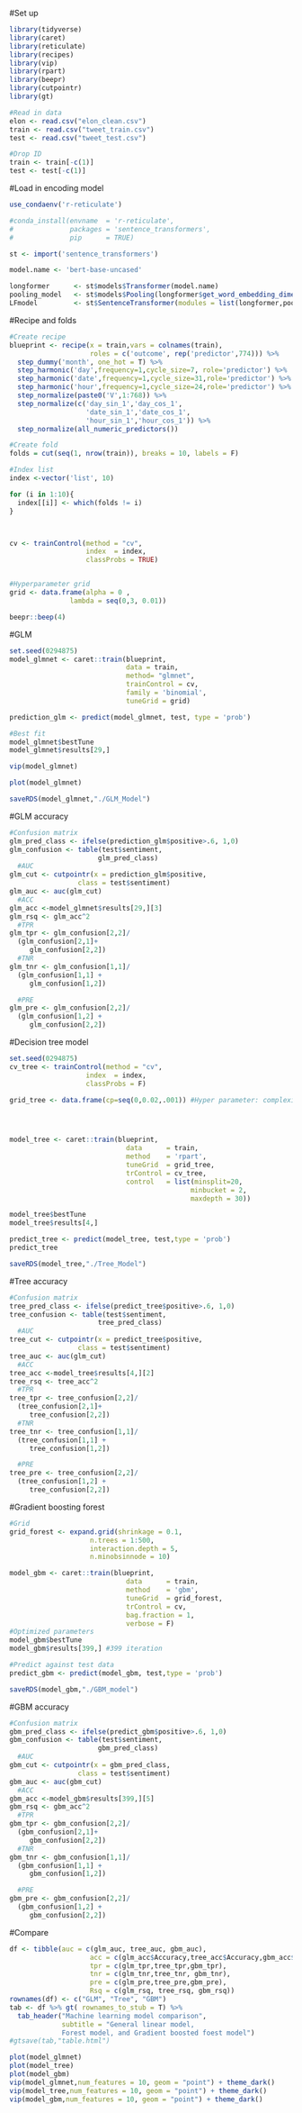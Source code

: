 #Set up 
```r
library(tidyverse)
library(caret)
library(reticulate)
library(recipes)
library(vip)
library(rpart)
library(beepr)
library(cutpointr)
library(gt)

#Read in data
elon <- read.csv("elon_clean.csv")
train <- read.csv("tweet_train.csv")
test <- read.csv("tweet_test.csv")

#Drop ID
train <- train[-c(1)] 
test <- test[-c(1)] 
```

#Load in encoding model
```r
use_condaenv('r-reticulate')

#conda_install(envname  = 'r-reticulate',
#              packages = 'sentence_transformers',
#              pip      = TRUE)

st <- import('sentence_transformers')

model.name <- 'bert-base-uncased'

longformer      <- st$models$Transformer(model.name)
pooling_model   <- st$models$Pooling(longformer$get_word_embedding_dimension())
LFmodel         <- st$SentenceTransformer(modules = list(longformer,pooling_model))

```

#Recipe and folds 
```r
#Create recipe
blueprint <- recipe(x = train,vars = colnames(train), 
                    roles = c('outcome', rep('predictor',774))) %>% 
  step_dummy('month', one_hot = T) %>% 
  step_harmonic('day',frequency=1,cycle_size=7, role='predictor') %>%
  step_harmonic('date',frequency=1,cycle_size=31,role='predictor') %>%
  step_harmonic('hour',frequency=1,cycle_size=24,role='predictor') %>%
  step_normalize(paste0('V',1:768)) %>%
  step_normalize(c('day_sin_1','day_cos_1',
                   'date_sin_1','date_cos_1',
                   'hour_sin_1','hour_cos_1')) %>%
  step_normalize(all_numeric_predictors())

#Create fold 
folds = cut(seq(1, nrow(train)), breaks = 10, labels = F)

#Index list
index <-vector('list', 10)

for (i in 1:10){
  index[[i]] <- which(folds != i)
}



cv <- trainControl(method = "cv",
                   index  = index,
                   classProbs = TRUE)


#Hyperparameter grid 
grid <- data.frame(alpha = 0 , 
               lambda = seq(0,3, 0.01))

beepr::beep(4)
```

#GLM
```r
set.seed(0294875)
model_glmnet <- caret::train(blueprint, 
                             data = train,
                             method= "glmnet",
                             trainControl = cv,
                             family = 'binomial',
                             tuneGrid = grid)

prediction_glm <- predict(model_glmnet, test, type = 'prob')

#Best fit 
model_glmnet$bestTune
model_glmnet$results[29,]

vip(model_glmnet)

plot(model_glmnet)

saveRDS(model_glmnet,"./GLM_Model")
```

#GLM accuracy 
```r
#Confusion matrix
glm_pred_class <- ifelse(prediction_glm$positive>.6, 1,0)
glm_confusion <- table(test$sentiment,
                      glm_pred_class)
  #AUC
glm_cut <- cutpointr(x = prediction_glm$positive,
                 class = test$sentiment)
glm_auc <- auc(glm_cut) 
  #ACC
glm_acc <-model_glmnet$results[29,][3]
glm_rsq <- glm_acc^2
  #TPR
glm_tpr <- glm_confusion[2,2]/
  (glm_confusion[2,1]+
     glm_confusion[2,2])
  #TNR
glm_tnr <- glm_confusion[1,1]/
  (glm_confusion[1,1] + 
     glm_confusion[1,2])

  #PRE
glm_pre <- glm_confusion[2,2]/
  (glm_confusion[1,2] +
     glm_confusion[2,2])
```

#Decision tree model 
```r
set.seed(0294875)
cv_tree <- trainControl(method = "cv",
                   index  = index,
                   classProbs = F)

grid_tree <- data.frame(cp=seq(0,0.02,.001)) #Hyper parameter: complexity parameter




model_tree <- caret::train(blueprint,
                             data      = train,
                             method    = 'rpart',
                             tuneGrid  = grid_tree,
                             trControl = cv_tree,
                             control   = list(minsplit=20,
                                             minbucket = 2,
                                             maxdepth = 30))

model_tree$bestTune
model_tree$results[4,]

predict_tree <- predict(model_tree, test,type = 'prob')
predict_tree

saveRDS(model_tree,"./Tree_Model")

```

#Tree accuracy 
```r
#Confusion matrix
tree_pred_class <- ifelse(predict_tree$positive>.6, 1,0)
tree_confusion <- table(test$sentiment,
                      tree_pred_class)
  #AUC
tree_cut <- cutpointr(x = predict_tree$positive,
                 class = test$sentiment)
tree_auc <- auc(glm_cut) 
  #ACC
tree_acc <-model_tree$results[4,][2]
tree_rsq <- tree_acc^2
  #TPR
tree_tpr <- tree_confusion[2,2]/
  (tree_confusion[2,1]+
     tree_confusion[2,2])
  #TNR
tree_tnr <- tree_confusion[1,1]/
  (tree_confusion[1,1] + 
     tree_confusion[1,2])

  #PRE
tree_pre <- tree_confusion[2,2]/
  (tree_confusion[1,2] +
     tree_confusion[2,2])
```

#Gradient boosting forest
```r
#Grid
grid_forest <- expand.grid(shrinkage = 0.1,
                    n.trees = 1:500,
                    interaction.depth = 5,
                    n.minobsinnode = 10) 

model_gbm <- caret::train(blueprint,
                             data      = train,
                             method    = 'gbm',
                             tuneGrid  = grid_forest,
                             trControl = cv,
                             bag.fraction = 1,
                             verbose = F)
#Optimized parameters
model_gbm$bestTune
model_gbm$results[399,] #399 iteration

#Predict against test data
predict_gbm <- predict(model_gbm, test,type = 'prob')

saveRDS(model_gbm,"./GBM_model")
```

#GBM accuracy 
```r
#Confusion matrix
gbm_pred_class <- ifelse(predict_gbm$positive>.6, 1,0)
gbm_confusion <- table(test$sentiment,
                      gbm_pred_class)
  #AUC
gbm_cut <- cutpointr(x = gbm_pred_class,
                 class = test$sentiment)
gbm_auc <- auc(gbm_cut) 
  #ACC
gbm_acc <-model_gbm$results[399,][5]
gbm_rsq <- gbm_acc^2
  #TPR
gbm_tpr <- gbm_confusion[2,2]/
  (gbm_confusion[2,1]+
     gbm_confusion[2,2])
  #TNR
gbm_tnr <- gbm_confusion[1,1]/
  (gbm_confusion[1,1] + 
     gbm_confusion[1,2])

  #PRE
gbm_pre <- gbm_confusion[2,2]/
  (gbm_confusion[1,2] +
     gbm_confusion[2,2])
```

#Compare
```r
df <- tibble(auc = c(glm_auc, tree_auc, gbm_auc),
                    acc = c(glm_acc$Accuracy,tree_acc$Accuracy,gbm_acc$Accuracy),
                    tpr = c(glm_tpr,tree_tpr,gbm_tpr),
                    tnr = c(glm_tnr,tree_tnr, gbm_tnr),
                    pre = c(glm_pre,tree_pre,gbm_pre),
                    Rsq = c(glm_rsq, tree_rsq, gbm_rsq))
rownames(df) <- c("GLM", "Tree", "GBM")
tab <- df %>% gt( rownames_to_stub = T) %>% 
  tab_header("Machine learning model comparison",
             subtitle = "General linear model,
             Forest model, and Gradient boosted foest model")
#gtsave(tab,"table.html")

plot(model_glmnet)
plot(model_tree)
plot(model_gbm)
vip(model_glmnet,num_features = 10, geom = "point") + theme_dark()
vip(model_tree,num_features = 10, geom = "point") + theme_dark()
vip(model_gbm,num_features = 10, geom = "point") + theme_dark()


```

